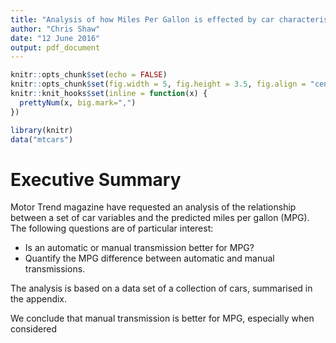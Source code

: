 ```yaml
---
title: "Analysis of how Miles Per Gallon is effected by car characteristics"
author: "Chris Shaw"
date: "12 June 2016"
output: pdf_document
---
```


```r
knitr::opts_chunk$set(echo = FALSE)
knitr::opts_chunk$set(fig.width = 5, fig.height = 3.5, fig.align = "center")
knitr::knit_hooks$set(inline = function(x) {
  prettyNum(x, big.mark=",")
})

library(knitr)
data("mtcars")
```

# Executive Summary

Motor Trend magazine have requested an analysis of the relationship between a set of car variables and the predicted miles per gallon (MPG). The following questions are of particular interest:

* Is an automatic or manual transmission better for MPG?
* Quantify the MPG difference between automatic and manual transmissions.

The analysis is based on a data set of a collection of cars, summarised in the appendix.

We conclude that manual transmission is better for MPG, especially when considered 

